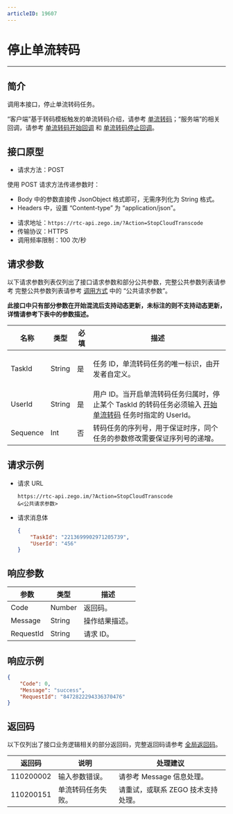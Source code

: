 ```yaml
---
articleID: 19607
---
```



# 停止单流转码

- - -

## 简介

调用本接口，停止单流转码任务。

“客户端”基于转码模板触发的单流转码介绍，请参考 [单流转码](/real-time-video-android-java/live-streaming/single-stream-transcoding)；“服务端”的相关回调，请参考 [单流转码开始回调](!Start_single_stream_transcoding_callback) 和 [单流转码停止回调](!Stop_single_stream_transcoding_callback)。


## 接口原型

- 请求方法：POST

<Note title="说明">


  使用 POST 请求方法传递参数时：

  - Body 中的参数直接传 JsonObject 格式即可，无需序列化为 String 格式。
  - Headers 中，设置 “Content-type” 为 “application/json”。

</Note>




- 请求地址：`https://rtc-api.zego.im/?Action=StopCloudTranscode`
- 传输协议：HTTPS
- 调用频率限制：100 次/秒



## 请求参数

以下请求参数列表仅列出了接口请求参数和部分公共参数，完整公共参数列表请参考 完整公共参数列表请参考 [调用方式](./../accessing-server-apis.mdx#公共请求参数) 中的 “公共请求参数”。


**此接口中只有部分参数在开始混流后支持动态更新，未标注的则不支持动态更新，详情请参考下表中的参数描述。**

| 名称 | 类型 | 必填 | 描述 |
|---|---|---|---|
| TaskId | String | 是 | <p>任务 ID，单流转码任务的唯一标识，由开发者自定义。</p> |
| UserId | String | 是 | 用户 ID。当开启单流转码任务归属时，停止某个 TaskId 的转码任务必须输入 <a href="!Start_single_stream_transcoding" target="_blank">开始单流转码</a> 任务时指定的 UserId。 |
| Sequence | Int | 否 | 转码任务的序列号，用于保证时序，同个任务的参数修改需要保证序列号的递增。 |



## 请求示例

- 请求 URL
    ```
    https://rtc-api.zego.im/?Action=StopCloudTranscode
    &<公共请求参数>
    ```

- 请求消息体
    ```json
    {
        "TaskId": "2213699902971205739",
        "UserId": "456"
    }
    ```


## 响应参数

| 参数 | 类型 | 描述 |
|---|---|---|
| Code | Number | 返回码。 |
| Message | String | 操作结果描述。 |
| RequestId | String | 请求 ID。 |



## 响应示例

```json
{
    "Code": 0,
    "Message": "success",
    "RequestId": "8472822294336370476"
}
```

## 返回码

以下仅列出了接口业务逻辑相关的部分返回码，完整返回码请参考 [全局返回码](!global_return_code)。

|返回码|说明|处理建议|
|-----|------|-----|
| 110200002 | 输入参数错误。 | 请参考 Message 信息处理。|
| 110200151 | 单流转码任务失败。 |请重试，或联系 ZEGO 技术支持处理。|
